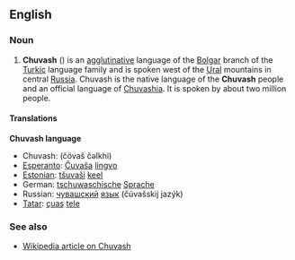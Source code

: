 ==English==
===Noun===

# '''Chuvash''' ({{IPA|Чӑваш чӗлхи}}) is an [[agglutinative]] language of the [[Bolgar]] branch of the [[Turkic]] language family and is spoken west of the [[Ural]] mountains in central [[Russia]]. Chuvash is the native language of the '''Chuvash''' people and an official language of [[Chuvashia]]. It is spoken by about two million people.

====Translations====
'''Chuvash language'''

*Chuvash: {{IPA|[[чӑваш чӗлхи]]}} (čövaš čəlkhi)
*[[Esperanto]]: [[Ĉuvaŝa]] [[lingvo]]
*[[Estonian]]: [[tšuvaši]] [[keel#Estonian|keel]]
*German: [[tschuwaschisch]]e [[Sprache]]
*Russian: [[чувашский]] [[язык]] (čúvašskij jazýk)
*[[Tatar]]: [[çuaş]] [[tele#Tatar|tele]]

===See also===
*[[w:Chuvash language|Wikipedia article on Chuvash]]